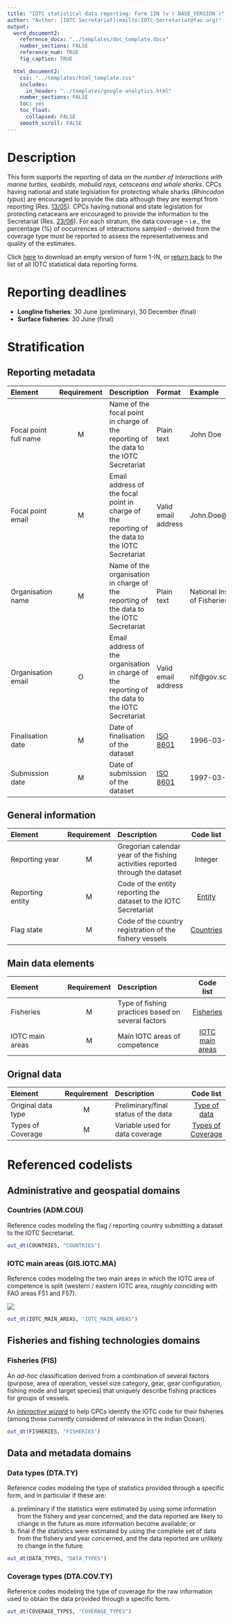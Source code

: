 ```yaml
---
title: "IOTC statistical data reporting: Form 1IN (v`r BASE_VERSION`)"
author: "Author: [IOTC Secretariat](mailto:IOTC-Secretariat@fao.org)" 
output:
  word_document2:
    reference_docx: "../templates/doc_template.docx"
    number_sections: FALSE
    reference_num: TRUE
    fig_caption: TRUE

  html_document2:
    css: "../templates/html_template.css"
    includes: 
      in_header: "../templates/google-analytics.html"
    number_sections: FALSE
    toc: yes
    toc_float:
      collapsed: FALSE
    smooth_scroll: FALSE
---
```

  
# Description
  
This form supports the reporting of data on the *number of interactions with marine turtles, seabirds, mobulid rays, cetaceans and whale sharks*. CPCs having national and state legislation for protecting whale sharks (_Rhincodon typus_) are encouraged to provide the data although they are exempt from reporting  (Res. [13/05](https://iotc.org/cmm/resolution-1305-conservation-whale-sharks-rhincodon-typus)). CPCs having national and state legislation for protecting cetaceans are encouraged to provide the information to the Secretariat (Res. [23/06](https://iotc.org/cmm/resolution-2306-conservation-cetaceans)). For each stratum, the data coverage -- i.e., the percentage (%) of occurrences of interactions sampled -- derived from the coverage type must be reported to assess the representativeness and quality of the estimates.

Click [here](https://data.iotc.org/reference/latest/forms/Form-1IN.xlsx) to download an empty version of form 1-IN, or [return back](..) to the list of all IOTC statistical data reporting forms.

# Reporting deadlines

-   **Longline fisheries**: 30 June (preliminary), 30 December (final)
-   **Surface fisheries**: 30 June (final)

# Stratification

## Reporting metadata

| Element        | Requirement | Description | Format | Example |
| :--------| :----: | :----------------------- | :-------- | :------------ |
| [Focal point full name]{#fcname} | M | Name of the focal point in charge of the reporting of the data to the IOTC Secretariat | Plain text | John Doe  |
| [Focal point email]{#fcemail} | M | Email address of the focal point in charge of the reporting of the data to the IOTC Secretariat | Valid email address | John.Doe@fao.org |
| [Organisation name]{#orgname} | M | Name of the organisation in charge of the reporting of the data to the IOTC Secretariat | Plain text | National Institute of Fisheries |
| [Organisation email]{#orgemail} | O | Email address of the organisation in charge of the reporting of the data to the IOTC Secretariat | Valid email address | nif@gov.sc |
| [Finalisation date]{#findate} | M | Date of finalisation of the dataset | [ISO 8601](https://en.wikipedia.org/wiki/ISO_8601) | 1996-03-27 |
| [Submission date]{#subdate} | M | Date of submission of the dataset | [ISO 8601](https://en.wikipedia.org/wiki/ISO_8601) | 1997-03-21 |

## General information

| Element        | Requirement | Description | Code list  |
| :----------------- | :-----: | :----------------------- | :-------: |
| [Reporting year]{#repyear} | M | Gregorian calendar year of the fishing activities reported through the dataset | Integer |
| [Reporting entity]{#repentity} | M | Code of the entity reporting the dataset to the IOTC Secretariat | [Entity](../domain/admin/#entities) |
| [Flag state]{#repflagstate} | M | Code of the country registration of the fishery vessels | [Countries](../domain/admin/#countries) |


## Main data elements

| Element        | Requirement | Description | Code list  |
| :----------------- | :-----: | :----------------------- | :-------: |
| [Fisheries]{#fisheries}    | M | Type of fishing practices based on several factors| [Fisheries](#fisheries)            |
| [IOTC main areas]{#IOareasMain}| M | Main IOTC areas of competence   | [IOTC main areas](#IOareasMain)  |

## Orignal data

| Element        | Requirement | Description | Code list  |
| :----------------- | :-----: | :----------------------- | :-------: |
| Original data type       | M | Preliminary/final status of the data | [Type of data](../domain/data/#types)      |
| Types of Coverage   | M | Variable used for data coverage | [Types of Coverage](#coverageTypes)           |
# Referenced codelists

## Administrative and geospatial domains

### Countries (ADM.COU) {#countries}

Reference codes modeling the flag / reporting country submitting a dataset to the IOTC Secretariat.

```r
out_dt(COUNTRIES, "COUNTRIES")
```

### IOTC main areas (GIS.IOTC.MA) {#IOTCareasMain}

Reference codes modeling the two main areas in which the IOTC area of competence is split (western / eastern IOTC area, *roughly* coinciding with FAO areas F51 and F57).

![](https://iotc.org/sites/default/files/content/IOTC_AREA_OF_COMPETENCE_ENG.png)

```r
out_dt(IOTC_MAIN_AREAS, "IOTC_MAIN_AREAS")
```

## Fisheries and fishing technologies domains

### Fisheries (FIS) {#fisheries}

An *ad-hoc* classification derived from a combination of several factors (purpose, area of operation, vessel size category, gear, gear configuration, fishing mode and target species) that uniquely describe fishing practices for groups of vessels.

An [*interactive wizard*](https://data.iotc.org/fisheries/wizard) to help CPCs identify the IOTC code for their fisheries (among those currently considered of relevance in the Indian Ocean).

```r
out_dt(FISHERIES, "FISHERIES")
```

## Data and metadata domains

### Data types (DTA.TY) {#types}

Reference codes modeling the type of statistics provided through a specific form, and in particular if these are:

a)    preliminary if the statistics were estimated by using some information from the fishery and year concerned, and the data reported are likely to change in the future as more information become available; or
b)    final if the statistics were estimated by using the complete set of data from the fishery and year concerned, and the data reported are unlikely to change in the future.

```r
out_dt(DATA_TYPES, "DATA_TYPES")
```

### Coverage types (DTA.COV.TY) {#coverageTypes}

Reference codes modeling the type of coverage for the raw information used to obtain the data provided through a specific form.

```r
out_dt(COVERAGE_TYPES, "COVERAGE_TYPES")
```
 
